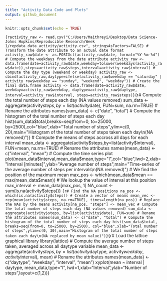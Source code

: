 ---
title: "Activity Data Code and Plots"
output: github_document
---

```{r setup, include=FALSE}
knitr::opts_chunk$set(echo = TRUE)
```
```{ractivity_raw <- read.csv("C:/Users/Maithreyi/Desktop/Data Science- Johns Hopkins/Reproducible Research/Week 1/repdata_data_activity/activity.csv", stringsAsFactors=FALSE)
# Transform the date attribute to an actual date format
activity_raw$date <- as.POSIXct(activity_raw$date, format="%Y-%m-%d")
# Compute the weekdays from the date attribute
activity_raw <- data.frame(date=activity_raw$date,weekday=tolower(weekdays(activity_raw$date)),steps=activity_raw$steps,interval=activity_raw$interval)
# Compute the day type (weekend or weekday)
activity_raw <- cbind(activity_raw,daytype=ifelse(activity_raw$weekday == "saturday" | activity_raw$weekday == "sunday", "weekend", "weekday"))
# Create the final data.frame
activity <- data.frame(date=activity_raw$date, weekday=activity_raw$weekday, daytype=activity_raw$daytype, interval=activity_raw$interval, steps=activity_raw$steps)}
```{r# Compute the total number of steps each day (NA values removed)
sum_data <- aggregate(activity$steps, by=list(activity$date), FUN=sum, na.rm=TRUE)
# Rename the attributes
names(sum_data) <- c("date", "total")
# Compute the histogram of the total number of steps each day
hist(sum_data$total,breaks=seq(from=0, to=25000, by=2500),col="blue",xlab="Total number of steps",ylim=c(0, 20),main="Histogram of the total number of steps taken each day\n(NA removed)")}
# Compute the means of steps accross all days for each interval
mean_data <- aggregate(activity$steps,by=list(activity$interval), FUN=mean, na.rm=TRUE)
# Rename the attributes
names(mean_data) <- c("interval", "mean")
# Compute the time series plot
plot(mean_data$interval,mean_data$mean,type="l",col="blue",lwd=2,xlab="Interval [minutes]",ylab="Average number of steps",main="Time-series of the average number of steps per intervals\n(NA removed)")
# We find the position of the maximum mean
max_pos <- which(mean_data$mean == max(mean_data$mean))
# We lookup the value of interval at this position
max_interval <- mean_data[max_pos, 1]
NA_count <- sum(is.na(activity$steps))}
```{r# Find the NA positions
na_pos <- which(is.na(activity$steps))
# Create a vector of means
mean_vec <- rep(mean(activity$steps, na.rm=TRUE), times=length(na_pos))
# Replace the NAs by the means
activity[na_pos, "steps"] <- mean_vec
# Compute the total number of steps each day (NA values removed)
sum_data <- aggregate(activity$steps, by=list(activity$date), FUN=sum)
# Rename the attributes
names(sum_data) <- c("date", "total")
# Compute the histogram of the total number of steps each day
hist(sum_data$total, breaks=seq(from=0, to=25000, by=2500), col="blue",xlab="Total number of steps",ylim=c(0, 30),main="Histogram of the total number of steps taken each day\n(NA replaced by mean value)")}
```{r# Load the lattice graphical library
library(lattice)
# Compute the average number of steps taken, averaged across all daytype variable
mean_data <- aggregate(activity$steps, by=list(activity$daytype, activity$weekday, activity$interval), mean)
# Rename the attributes
names(mean_data) <- c("daytype", "weekday", "interval", "mean")
xyplot(mean ~ interval | daytype, mean_data,type="l", lwd=1,xlab="Interval",ylab="Number of steps",layout=c(1,2))}